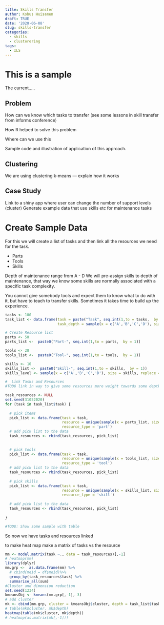 ```yaml
---
title: Skills Transfer
author: Kobus Huisamen
draft: TRUE
date: '2020-06-08'
slug: skills-transfer
categories:
  - skills
  - clusterering
tags:
  - ILS
---
```


# This is a sample

The current.....

## Problem

How can we know which tasks to transfer (see some lessons in skill transfer from informs conference)

How R helped to solve this problem

Where can we use this 

Sample code and illustration of application of this approach.

## Clustering

We are using clustering k-means --- explain how it works



## Case Study

Link to a shiny app where user can change the number of support levels (cluster)
Generate example data that use skills etc for maintenance tasks


# Create Sample Data

For this we will create a list of tasks and then link all the resources we need for the task.

  * Parts
  * Tools
  * Skills

Depth of maintenance range from A - D
We will pre-assign skills to depth of maintenance, that way we know some skills are normally associated with a specific task complexity.

You cannot give somebody tools and expect them to know what to do with it, but have to teach to transfer skills. Sometimes it takes time to build up the experience.

```r
tasks <- 100
task_list <- data.frame(task = paste("Task", seq.int(1,to = tasks,  by = 1)),
                        task_depth = sample(x = c('A','B','C','D'), size = tasks, replace = TRUE))

# Create Resource list
parts <- 50
parts_list <-  paste0("Part-", seq.int(1,to = parts,  by = 1))

tools <- 20
tools_list <-  paste0("Tool-", seq.int(1,to = tools,  by = 1))

skills <- 10
skills_list <-  paste0("Skill-", seq.int(1,to = skills,  by = 1))
skills_level <- sample(x = c('A','B','C','D'), size = skills, replace = TRUE)

#  Link Tasks and Resources
#TODO link in way to give some resources more weight towards some depths

task_resources <- NULL
set.seed(31052020)
for (task in task_list$task) {
  
  # pick items
  pick_list <- data.frame(task = task, 
                          resource = unique(sample(x = parts_list, size = sample(1:10,1), replace = TRUE)),
                          resource_type = 'part')
  # add pick list to the data
  task_resources <- rbind(task_resources, pick_list)
  
  
  # pick tools
  pick_list <- data.frame(task = task, 
                          resource = unique(sample(x = tools_list, size = sample(1:5,1), replace = TRUE)),
                          resource_type = 'tool')
  # add pick list to the data
  task_resources <- rbind(task_resources, pick_list)
  
  # pick skills
  pick_list <- data.frame(task = task, 
                          resource = unique(sample(x = skills_list, size = sample(1:5,3), replace = TRUE)),
                          resource_type = 'skill')
  
  # add pick list to the data
  task_resources <- rbind(task_resources, pick_list)
  
}

#TODO: Show some sample with table
```

So now we have tasks and resources linked

to make heat map make a matrix of tasks vs the resource

```r
mm <- model.matrix(task ~., data = task_resources)[,-1]
# heatmap(mm)
library(dplyr)
mm.grp <-  as.data.frame(mm) %>%
  # cbind(meid = df$meid)%>%
  group_by(task_resources$task) %>%
  summarise_all(sum)
#Cluster and dimension reduction
set.seed(1234)
kmeansObj <- kmeans(mm.grp[,-1], 3)
# add cluster
mk <- cbind(mm.grp, cluster = kmeansObj$cluster, depth = task_list$task_depth)
# table(mk$cluster, mk$depth)
heatmap(table(mk$cluster, mk$depth))
# heatmap(as.matrix(mk[,-1]))


```




